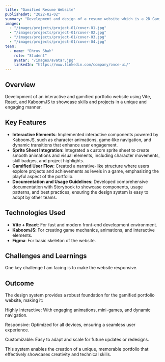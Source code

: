 ---
title: "Gamified Resume Website"
publishedAt: "2022-02-02"
summary: "Development and design of a resume website which is a 2D Gamified version."
images:
  - "/images/projects/project-01/cover-01.jpg"
  - "/images/projects/project-01/cover-02.jpg"
  - "/images/projects/project-01/cover-03.jpg"
  - "/images/projects/project-01/cover-04.jpg"
team:
  - name: "Dhruv Shah"
    role: "Student"
    avatar: "/images/avatar.jpg"
    linkedIn: "https://www.linkedin.com/company/once-ui/"
---

## Overview

Development of an interactive and gamified portfolio website using Vite, React, and KaboomJS to showcase skills and projects in a unique and engaging manner.

## Key Features

- **Interactive Elements**: Implemented interactive components powered by KaboomJS, such as character animations, game-like navigation, and dynamic transitions that enhance user engagement.
- **Sprite Sheet Integration**: Integrated a custom sprite sheet to create smooth animations and visual elements, including character movements, skill badges, and project highlights.
- **Gamified User Flow**: Created a narrative-like structure where users explore projects and achievements as levels in a game, emphasizing the playful aspect of the portfolio.
- **Documentation and Usage Guidelines**: Developed comprehensive documentation with Storybook to showcase components, usage patterns, and best practices, ensuring the design system is easy to adopt by other teams.

## Technologies Used

- **Vite + React**: For fast and modern front-end development environment.
- **KaboomJS**: For creating game mechanics, animations, and interactive elements.
- **Figma**: For basic skeleton of the website.

## Challenges and Learnings

One key challenge I am facing is to make the website responsive.

## Outcome

The design system provides a robust foundation for the gamified portfolio website, making it:

Highly Interactive: With engaging animations, mini-games, and dynamic navigation.

Responsive: Optimized for all devices, ensuring a seamless user experience.

Customizable: Easy to adapt and scale for future updates or redesigns.

This system enables the creation of a unique, memorable portfolio that effectively showcases creativity and technical skills.